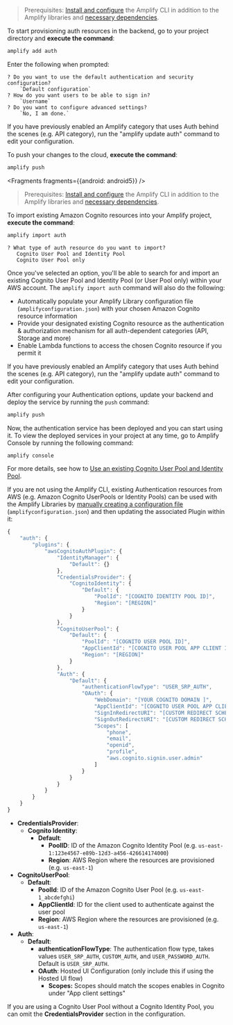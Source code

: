 <BlockSwitcher>
<Block name="Amplify CLI (Create)">

> Prerequisites: [Install and configure](/lib/project-setup/prereq/q/platform/android/#install-and-configure-the-amplify-cli) the Amplify CLI in addition to the Amplify libraries and [necessary dependencies](/lib/auth/getting-started/q/platform/android/#install-amplify-libraries).

To start provisioning auth resources in the backend, go to your project directory and **execute the command**:

```bash
amplify add auth
```

Enter the following when prompted:
```console
? Do you want to use the default authentication and security configuration?
    `Default configuration`
? How do you want users to be able to sign in?
    `Username`
? Do you want to configure advanced settings?
    `No, I am done.`
```

<Callout warning>
If you have previously enabled an Amplify category that uses Auth behind the scenes (e.g. API category), run the "amplify update auth" command to edit your configuration. 
</Callout>

To push your changes to the cloud, **execute the command**:

```bash
amplify push
```


<Fragments fragments={{android: android5}} />

</Block>

<Block name="Amplify CLI (Import)">

> Prerequisites: [Install and configure](/lib/project-setup/prereq/q/platform/android/#install-and-configure-the-amplify-cli) the Amplify CLI in addition to the Amplify libraries and [necessary dependencies](/lib/auth/getting-started/q/platform/android/#install-amplify-libraries).

To import existing Amazon Cognito resources into your Amplify project, **execute the command**:

```bash
amplify import auth
```
```console
? What type of auth resource do you want to import?
   Cognito User Pool and Identity Pool
   Cognito User Pool only
```

Once you've selected an option, you'll be able to search for and import an existing Cognito User Pool and Identity Pool (or User Pool only) within your AWS account.  The `amplify import auth` command will also do the following:
- Automatically populate your Amplify Library configuration file (`amplifyconfiguration.json`) with your chosen Amazon Cognito resource information
- Provide your designated existing Cognito resource as the authentication & authorization mechanism for all auth-dependent categories (API, Storage and more)
- Enable Lambda functions to access the chosen Cognito resource if you permit it

<Callout warning>
If you have previously enabled an Amplify category that uses Auth behind the scenes (e.g. API category), run the "amplify update auth" command to edit your configuration. 
</Callout>

After configuring your Authentication options, update your backend and deploy the service by running the `push` command:

```bash
amplify push
```

Now, the authentication service has been deployed and you can start using it. To view the deployed services in your project at any time, go to Amplify Console by running the following command:

```bash
amplify console
```
For more details, see how to [Use an existing Cognito User Pool and Identity Pool](/cli/auth/import).

</Block>

<Block name="Manual Configuration">

If you are not using the Amplify CLI, existing Authentication resources from AWS (e.g. Amazon Cognito UserPools or Identity Pools) can be used with the Amplify Libraries by [manually creating a configuration file](/lib/project-setup/use-existing-resources/q/platform/android/#add-an-existing-aws-resource-to-an-android-application) (`amplifyconfiguration.json`) and then updating the associated Plugin within it:  

```jsx
{
    "auth": {
        "plugins": {
            "awsCognitoAuthPlugin": {
                "IdentityManager": {
                    "Default": {}
                },
                "CredentialsProvider": {
                    "CognitoIdentity": {
                        "Default": {
                            "PoolId": "[COGNITO IDENTITY POOL ID]",
                            "Region": "[REGION]"
                        }
                    }
                },
                "CognitoUserPool": {
                    "Default": {
                        "PoolId": "[COGNITO USER POOL ID]",
                        "AppClientId": "[COGNITO USER POOL APP CLIENT ID]",
                        "Region": "[REGION]"
                    }
                },
                "Auth": {
                    "Default": {
                        "authenticationFlowType": "USER_SRP_AUTH",
                        "OAuth": {
                            "WebDomain": "[YOUR COGNITO DOMAIN ]",
                            "AppClientId": "[COGNITO USER POOL APP CLIENT ID]",
                            "SignInRedirectURI": "[CUSTOM REDIRECT SCHEME AFTER SIGN IN, e.g. myapp://]",
                            "SignOutRedirectURI": "[CUSTOM REDIRECT SCHEME AFTER SIGN OUT, e.g. myapp://]",
                            "Scopes": [ 
                                "phone",
                                "email",
                                "openid",
                                "profile",
                                "aws.cognito.signin.user.admin"
                            ]
                        }
                    }
                }
            }
        }
    }
}
```

- **CredentialsProvider**:
  - **Cognito Identity**:
    - **Default**:
      - **PoolID**: ID of the Amazon Cognito Identity Pool (e.g. `us-east-1:123e4567-e89b-12d3-a456-426614174000`)
      - **Region**: AWS Region where the resources are provisioned (e.g. `us-east-1`)
- **CognitoUserPool**:
  - **Default**:
    - **PoolId**: ID of the Amazon Cognito User Pool (e.g. `us-east-1_abcdefghi`)
    - **AppClientId**: ID for the client used to authenticate against the user pool
    - **Region**: AWS Region where the resources are provisioned (e.g. `us-east-1`)
- **Auth**:
  - **Default**:
    - **authenticationFlowType**: The authentication flow type, takes values `USER_SRP_AUTH`, `CUSTOM_AUTH`, and `USER_PASSWORD_AUTH`. Default is `USER_SRP_AUTH`.
    - **OAuth**: Hosted UI Configuration (only include this if using the Hosted UI flow)
      - **Scopes:** Scopes should match the scopes enables in Cognito under "App client settings"
    
If you are using a Cognito User Pool without a Cognito Identity Pool, you can omit the **CredentialsProvider** section in the configuration.

</Block>
</BlockSwitcher>